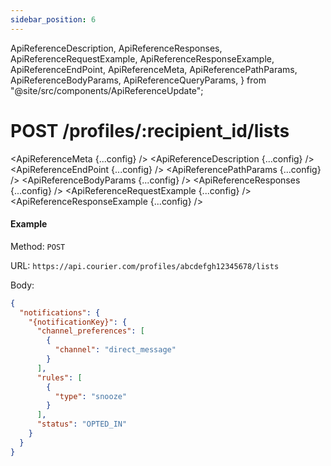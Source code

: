 ```yaml
---
sidebar_position: 6
---
```


  ApiReferenceDescription,
  ApiReferenceResponses,
  ApiReferenceRequestExample,
  ApiReferenceResponseExample,
  ApiReferenceEndPoint,
  ApiReferenceMeta,
  ApiReferencePathParams,
  ApiReferenceBodyParams,
  ApiReferenceQueryParams,
} from "@site/src/components/ApiReferenceUpdate";

# POST /profiles/:recipient_id/lists

<ApiReferenceMeta {...config} />
<ApiReferenceDescription {...config} />
<ApiReferenceEndPoint {...config} />
<ApiReferencePathParams {...config} />
<ApiReferenceBodyParams {...config} />
<ApiReferenceResponses {...config} />
<ApiReferenceRequestExample {...config} />
<ApiReferenceResponseExample {...config} />

#### Example

Method: `POST`

URL: `https://api.courier.com/profiles/abcdefgh12345678/lists`

Body:
​

```json
{
  "notifications": {
    "{notificationKey}": {
      "channel_preferences": [
        {
          "channel": "direct_message"
        }
      ],
      "rules": [
        {
          "type": "snooze"
        }
      ],
      "status": "OPTED_IN"
    }
  }
}
```
